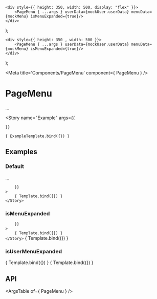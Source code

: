 


	<div style={{ height: 350, width: 500, display: "flex" }}>
		<PageMenu { ...args } userData={mockUser.userData} menuData={mockMenu} isMenuExpanded={true}/>
	</div>
);

	<div style={{ height: 350 , width: 500 }}>
		<PageMenu { ...args } userData={mockUser.userData} menuData={mockMenu} isMenuExpanded={true}/>
	</div>
);

<Meta title='Components/PageMenu' component={ PageMenu } />

# PageMenu

...

<Story
	name="Example"
	args={{
		
	}}
>
	{ ExampleTemplate.bind({}) }
</Story>

## Examples

### Default

...

<Canvas>
	<Story
		name="Default"
		args={{
			
		}}
	>
		{ Template.bind({}) }
	</Story>
</Canvas>

### isMenuExpanded

<Canvas>
	<Story
		name="Expanded Menu"
		args={{
			
		}}
	>
		{ Template.bind({}) }
	</Story>
</Canvas>

<Canvas>
	<Story
		name="Compressed Menu"
		args={{
			isMenuExpanded: false
		}}
	>
		{ Template.bind({}) }
	</Story>
</Canvas>

### isUserMenuExpanded

<Canvas>
	<Story
		name="Expanded User Menu"
		args={{
			isUserMenuExpanded: false
		}}
	>
		{ Template.bind({}) }
	</Story>
</Canvas>

<Canvas>
	<Story
		name="Compressed User Menu"
		args={{
			isUserMenuExpanded: true
		}}
	>
		{ Template.bind({}) }
	</Story>
</Canvas>

## API

<ArgsTable of={ PageMenu } />

